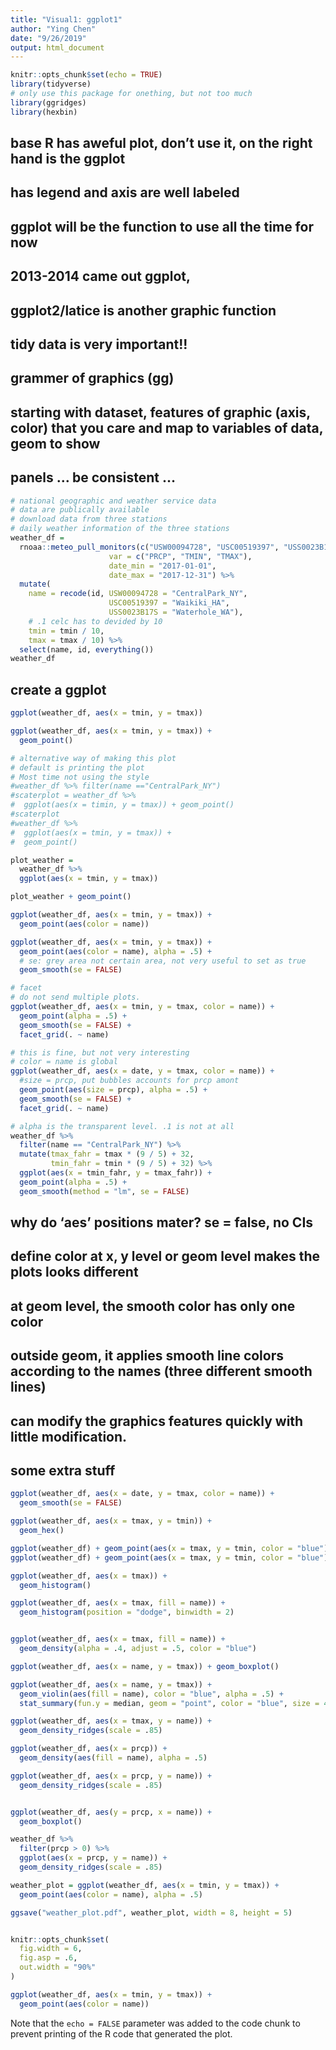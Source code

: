 ```yaml
---
title: "Visual1: ggplot1"
author: "Ying Chen"
date: "9/26/2019"
output: html_document
---
```


```r
knitr::opts_chunk$set(echo = TRUE)
library(tidyverse)
# only use this package for onething, but not too much
library(ggridges)
library(hexbin)

```

## base R has aweful plot, don't use it, on the right hand is the ggplot 
## has legend and axis are well labeled
## ggplot will be the function to use all the time for now
## 2013-2014 came out ggplot, 
## ggplot2/latice is another graphic function
## tidy data is very important!!
## grammer of graphics (gg)
## starting with dataset, features of graphic (axis, color) that you care and map to variables of data, geom to show 
## panels ... be consistent ... 


```r
# national geographic and weather service data
# data are publically available
# download data from three stations
# daily weather information of the three stations
weather_df = 
  rnoaa::meteo_pull_monitors(c("USW00094728", "USC00519397", "USS0023B17S"),
                      var = c("PRCP", "TMIN", "TMAX"), 
                      date_min = "2017-01-01",
                      date_max = "2017-12-31") %>%
  mutate(
    name = recode(id, USW00094728 = "CentralPark_NY", 
                      USC00519397 = "Waikiki_HA",
                      USS0023B17S = "Waterhole_WA"),
    # .1 celc has to devided by 10
    tmin = tmin / 10,
    tmax = tmax / 10) %>%
  select(name, id, everything())
weather_df
```

## create a ggplot

```r
ggplot(weather_df, aes(x = tmin, y = tmax))

ggplot(weather_df, aes(x = tmin, y = tmax)) + 
  geom_point()

# alternative way of making this plot
# default is printing the plot
# Most time not using the style
#weather_df %>% filter(name =="CentralPark_NY")
#scaterplot = weather_df %>% 
#  ggplot(aes(x = timin, y = tmax)) + geom_point()
#scaterplot
#weather_df %>%
#  ggplot(aes(x = tmin, y = tmax)) + 
#  geom_point()

plot_weather = 
  weather_df %>%
  ggplot(aes(x = tmin, y = tmax)) 

plot_weather + geom_point()

ggplot(weather_df, aes(x = tmin, y = tmax)) + 
  geom_point(aes(color = name))

ggplot(weather_df, aes(x = tmin, y = tmax)) + 
  geom_point(aes(color = name), alpha = .5) +
  # se: grey area not certain area, not very useful to set as true
  geom_smooth(se = FALSE)

# facet
# do not send multiple plots.
ggplot(weather_df, aes(x = tmin, y = tmax, color = name)) + 
  geom_point(alpha = .5) +
  geom_smooth(se = FALSE) + 
  facet_grid(. ~ name)

# this is fine, but not very interesting
# color = name is global
ggplot(weather_df, aes(x = date, y = tmax, color = name)) + 
  #size = prcp, put bubbles accounts for prcp amont
  geom_point(aes(size = prcp), alpha = .5) +
  geom_smooth(se = FALSE) + 
  facet_grid(. ~ name)

# alpha is the transparent level. .1 is not at all
weather_df %>% 
  filter(name == "CentralPark_NY") %>% 
  mutate(tmax_fahr = tmax * (9 / 5) + 32,
         tmin_fahr = tmin * (9 / 5) + 32) %>% 
  ggplot(aes(x = tmin_fahr, y = tmax_fahr)) +
  geom_point(alpha = .5) + 
  geom_smooth(method = "lm", se = FALSE)

```

## why do 'aes' positions mater? se = false, no CIs
## define color at x, y level or geom level makes the plots looks different
## at geom level, the smooth color has only one color
## outside geom, it applies smooth line colors according to the names (three different smooth lines)
## can modify the graphics features quickly with little modification.

## some extra stuff

```r
ggplot(weather_df, aes(x = date, y = tmax, color = name)) + 
  geom_smooth(se = FALSE)

ggplot(weather_df, aes(x = tmax, y = tmin)) + 
  geom_hex()

ggplot(weather_df) + geom_point(aes(x = tmax, y = tmin, color = "blue"))
ggplot(weather_df) + geom_point(aes(x = tmax, y = tmin, color = "blue"))

ggplot(weather_df, aes(x = tmax)) + 
  geom_histogram()

ggplot(weather_df, aes(x = tmax, fill = name)) + 
  geom_histogram(position = "dodge", binwidth = 2)


ggplot(weather_df, aes(x = tmax, fill = name)) + 
  geom_density(alpha = .4, adjust = .5, color = "blue")

ggplot(weather_df, aes(x = name, y = tmax)) + geom_boxplot()

ggplot(weather_df, aes(x = name, y = tmax)) + 
  geom_violin(aes(fill = name), color = "blue", alpha = .5) + 
  stat_summary(fun.y = median, geom = "point", color = "blue", size = 4)

ggplot(weather_df, aes(x = tmax, y = name)) + 
  geom_density_ridges(scale = .85)

```


``` r
ggplot(weather_df, aes(x = prcp)) + 
  geom_density(aes(fill = name), alpha = .5) 

ggplot(weather_df, aes(x = prcp, y = name)) + 
  geom_density_ridges(scale = .85)


ggplot(weather_df, aes(y = prcp, x = name)) + 
  geom_boxplot() 

weather_df %>% 
  filter(prcp > 0) %>% 
  ggplot(aes(x = prcp, y = name)) + 
  geom_density_ridges(scale = .85)

weather_plot = ggplot(weather_df, aes(x = tmin, y = tmax)) + 
  geom_point(aes(color = name), alpha = .5) 

ggsave("weather_plot.pdf", weather_plot, width = 8, height = 5)


knitr::opts_chunk$set(
  fig.width = 6,
  fig.asp = .6,
  out.width = "90%"
)

ggplot(weather_df, aes(x = tmin, y = tmax)) + 
  geom_point(aes(color = name))

```

Note that the `echo = FALSE` parameter was added to the code chunk to prevent printing of the R code that generated the plot.
